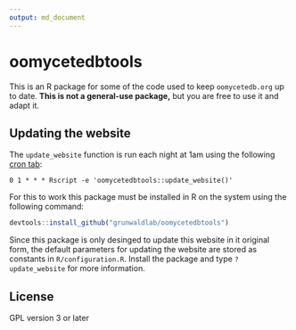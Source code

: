 ```yaml
---
output: md_document
---
```


# oomycetedbtools 

This is an R package for some of the code used to keep `oomycetedb.org` up to date.
**This is not a general-use package,** but you are free to use it and adapt it.

## Updating the website

The `update_website` function is run each night at 1am using the following [cron tab](https://en.wikipedia.org/wiki/Cron):

```
0 1 * * * Rscript -e 'oomycetedbtools::update_website()'
```

For this to work this package must be installed in R on the system using the following command:

```r
devtools::install_github("grunwaldlab/oomycetedbtools")
```

Since this package is only desinged to update this website in it original form, the default parameters for updating the website are stored as constants in `R/configuration.R`. 
Install the package and type `?update_website` for more information.

## License

GPL version 3 or later
